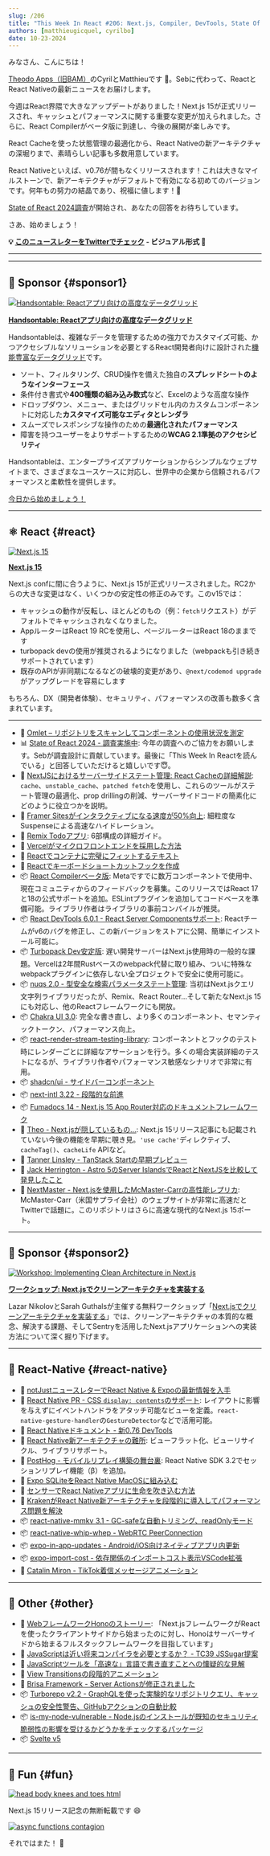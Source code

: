 ```yaml
---
slug: /206
title: "This Week In React #206: Next.js, Compiler, DevTools, State Of React, nuqs, Chakra UI, Remix, shadcn/ui, Turbopack, Microfrontends, Fumadocs, NewArch, react-native-mmkv, whip-whep, Svelte, Hono..."
authors: [matthieugicquel, cyrilbo]
date: 10-23-2024
---
```


みなさん、こんにちは！

[Theodo Apps（旧BAM）](https://apps.theodo.com/en?utm_source=thisweekinreact)のCyrilとMatthieuです 👋。Sebに代わって、ReactとReact Nativeの最新ニュースをお届けします。

今週はReact界隈で大きなアップデートがありました！Next.js 15が正式リリースされ、キャッシュとパフォーマンスに関する重要な変更が加えられました。さらに、React Compilerがベータ版に到達し、今後の展開が楽しみです。

React Cacheを使った状態管理の最適化から、React Nativeの新アーキテクチャの深堀りまで、素晴らしい記事も多数用意しています。

React Nativeといえば、v0.76が間もなくリリースされます！これは大きなマイルストーンで、新アーキテクチャがデフォルトで有効になる初めてのバージョンです。何年もの努力の結晶であり、祝福に値します！🥳️

[State of React 2024調査](https://survey.devographics.com/en-US/survey/state-of-react/2024?source=this_week_in_react)が開始され、あなたの回答をお待ちしています。

さあ、始めましょう！

<!-- truncate -->

**💡 [このニュースレターをTwitterでチェック](https://slo.im/thread) - ビジュアル形式 🎨**

***


<Support />

***

## 💸 Sponsor {#sponsor1}

[![Handsontable: Reactアプリ向けの高度なデータグリッド](/emails/issues/206/handsontable.jpg)](https://handsontable.com/docs/react-data-grid/?utm_source=thisweekinreact\&utm_medium=newsletter\&utm_campaign=twirsep11)

**[Handsontable: Reactアプリ向けの高度なデータグリッド](https://handsontable.com/docs/react-data-grid/?utm_source=thisweekinreact\&utm_medium=newsletter\&utm_campaign=twirsep11)**

Handsontableは、複雑なデータを管理するための強力でカスタマイズ可能、かつアクセシブルなソリューションを必要とするReact開発者向けに設計された[機能豊富なデータグリッド](https://handsontable.com/demo?utm_source=thisweekinreact\&utm_medium=newsletter\&utm_campaign=twirsep11)です。

* ソート、フィルタリング、CRUD操作を備えた独自の**スプレッドシートのようなインターフェース**
* 条件付き書式や**400種類の組み込み数式**など、Excelのような高度な操作
* ドロップダウン、メニュー、またはグリッドセル内のカスタムコンポーネントに対応した**カスタマイズ可能なエディタとレンダラ**
* スムーズでレスポンシブな操作のための**最適化されたパフォーマンス**
* 障害を持つユーザーをよりサポートするための**WCAG 2.1準拠のアクセシビリティ**

Handsontableは、エンタープライズアプリケーションからシンプルなウェブサイトまで、さまざまなユースケースに対応し、世界中の企業から信頼されるパフォーマンスと柔軟性を提供します。

[今日から始めましょう！](https://handsontable.com/docs/react-data-grid/?utm_source=thisweekinreact\&utm_medium=newsletter\&utm_campaign=twirsep11)

***

## ⚛️ React {#react}

[![Next.js 15](/emails/issues/206/nextjs-15.png)](https://nextjs.org/blog/next-15)

[**Next.js 15**](https://nextjs.org/blog/next-15)

Next.js confに間に合うように、Next.js 15が正式リリースされました。RC2からの大きな変更はなく、いくつかの安定性の修正のみです。このv15では：

* キャッシュの動作が反転し、ほとんどのもの（例：`fetch`リクエスト）がデフォルトでキャッシュされなくなりました。
* AppルーターはReact 19 RCを使用し、ページルーターはReact 18のままです
* turbopack devの使用が推奨されるようになりました（webpackも引き続きサポートされています）
* 既存のAPIが非同期になるなどの破壊的変更があり、`@next/codemod upgrade`がアップグレードを容易にします

もちろん、DX（開発者体験）、セキュリティ、パフォーマンスの改善も数多く含まれています。

***

* 💸 [Omlet – リポジトリをスキャンしてコンポーネントの使用状況を測定](https://omlet.dev/?utm_campaign=partner_this-week-in-react_newsletter-quick-link-oct-2024)
* 📊 [State of React 2024 - 調査実施中](https://survey.devographics.com/en-US/survey/state-of-react/2024?source=this_week_in_react): 今年の調査へのご協力をお願いします。Sebが調査設計に貢献しています。最後に「This Week In Reactを読んでいる」と回答していただけると嬉しいです😇。
* 📜 [NextJSにおけるサーバーサイドステート管理: React Cacheの詳細解説](https://www.yoseph.tech/posts/nextjs/server-side-state-management-in-nextjs-a-deep-dive-into-react-cache): `cache`、`unstable_cache`、`patched fetch`を使用し、これらのツールがステート管理の最適化、prop drillingの削減、サーバーサイドコードの簡素化にどのように役立つかを説明。
* 📜 [Framer Sitesがインタラクティブになる速度が50%向上](https://www.framer.com/blog/sites-interactive-faster/): 細粒度なSuspenseによる高速なハイドレーション。
* 📜 [Remix Todoアプリ](https://www.udohjeremiah.com/blog/remix-todo-app-part-1-building-the-app-layout-and-structure): 6部構成の詳細ガイド。
* 📜 [Vercelがマイクロフロントエンドを採用した方法](https://vercel.com/blog/how-vercel-adopted-microfrontends)
* 📜 [Reactでコンテナに完璧にフィットするテキスト](https://sentry.engineering/blog/perfectly-fitting-text-to-container-in-react)
* 📜 [Reactでキーボードショートカットフックを作成](https://www.taniarascia.com/keyboard-shortcut-hook-react/)
* 📦 [React Compilerベータ版](https://react.dev/blog/2024/10/21/react-compiler-beta-release): Metaですでに数万コンポーネントで使用中、現在コミュニティからのフィードバックを募集。このリリースではReact 17と18の公式サポートを追加。ESLintプラグインを追加してコードベースを準備可能。ライブラリ作者はライブラリの事前コンパイルが推奨。
* 📦 [React DevTools 6.0.1 - React Server Componentsサポート](https://github.com/facebook/react/blob/main/packages/react-devtools/CHANGELOG.md#601): Reactチームがv6のバグを修正し、この新バージョンをストアに公開、簡単にインストール可能に。
* 📦 [Turbopack Dev安定版](https://nextjs.org/blog/turbopack-for-development-stable): 遅い開発サーバーはNext.js使用時の一般的な課題。Vercelは2年間Rustベースのwebpack代替に取り組み、ついに特殊なwebpackプラグインに依存しない全プロジェクトで安全に使用可能に。
* 📦 [nuqs 2.0 - 型安全な検索パラメータステート管理](https://nuqs.47ng.com/blog/nuqs-2): 当初はNext.jsクエリ文字列ライブラリだったが、Remix、React Router...そして新たなNext.js 15にも対応し、他のReactフレームワークにも開放。
* 📦 [Chakra UI 3.0](https://www.chakra-ui.com/blog/00-announcing-v3): 完全な書き直し、より多くのコンポーネント、セマンティックトークン、パフォーマンス向上。
* 📦 [react-render-stream-testing-library](https://github.com/testing-library/react-render-stream-testing-library): コンポーネントとフックのテスト時にレンダーごとに詳細なアサーションを行う。多くの場合実装詳細のテストになるが、ライブラリ作者やパフォーマンス敏感なシナリオで非常に有用。
* 📦 [shadcn/ui - サイドバーコンポーネント](https://ui.shadcn.com/docs/components/sidebar)
* 📦 [next-intl 3.22 - 段階的な前進](https://next-intl-docs.vercel.app/blog/next-intl-3-22)
* 📦 [Fumadocs 14 - Next.js 15 App Router対応のドキュメントフレームワーク](https://fumadocs.vercel.app/blog/v14)
* 🎥 [Theo - Next.jsが隠しているもの...](https://www.youtube.com/watch?v=g4g2YUtjh9g): Next.js 15リリース記事にも記載されていない今後の機能を早期に覗き見。`'use cache'`ディレクティブ、`cacheTag()`、`cacheLife` APIなど。
* 🎥 [Tanner Linsley - TanStack Startの早期プレビュー](https://www.youtube.com/watch?v=AuHqwQsf64o)
* 🎥 [Jack Herrington - Astro 5のServer IslandsでReactとNextJSを比較して発見したこと](https://www.youtube.com/watch?v=rCkhCG7n8sA)
* 🔗 [NextMaster - Next.jsを使用したMcMaster-Carrの高性能レプリカ](https://github.com/ethanniser/NextMaster): McMaster-Carr（米国サプライ会社）のウェブサイトが非常に高速だとTwitterで話題に。このリポジトリはさらに高速な現代的なNext.js 15ポート。

<SubscribeFormEmbed placement="middle" />

***

## 💸 Sponsor {#sponsor2}

[![Workshop: Implementing Clean Architecture in Next.js](/emails/issues/206/sentry.jpg)](https://sentry.io/resources/clean-architecture-nextjs/?utm_source=thisweekinreact\&utm_medium=paid-community\&utm_campaign=debuggability-fy25q3-cleanarchworkshop\&utm_content=newsletter-lazar-rsvp)

**[ワークショップ: Next.jsでクリーンアーキテクチャを実装する](https://sentry.io/resources/clean-architecture-nextjs/?utm_source=thisweekinreact\&utm_medium=paid-community\&utm_campaign=debuggability-fy25q3-cleanarchworkshop\&utm_content=newsletter-lazar-rsvp)**

Lazar NikolovとSarah Guthalsが主催する無料ワークショップ「[Next.jsでクリーンアーキテクチャを実装する](https://sentry.io/resources/clean-architecture-nextjs/?utm_source=thisweekinreact\&utm_medium=paid-community\&utm_campaign=debuggability-fy25q3-cleanarchworkshop\&utm_content=newsletter-lazar-rsvp)」では、クリーンアーキテクチャの本質的な概念、解決する課題、そしてSentryを活用したNext.jsアプリケーションへの実装方法について深く掘り下げます。

***

## 📱 React-Native {#react-native}

* 💸 [notJustニュースレターでReact Native & Expoの最新情報を入手](https://www.notjust.dev/newsletter?utm_source=twir\&utm_medium=email\&utm_campaign=newsletter)
* 👀 [React Native PR - CSS `display: contents`のサポート](https://github.com/facebook/react-native/pull/46584): レイアウトに影響を与えずにイベントハンドラをアタッチ可能なビューを定義。`react-native-gesture-handler`の`GestureDetector`などで活用可能。
* 📖 [React Nativeドキュメント - 新0.76 DevTools](https://reactnative.dev/docs/next/react-native-devtools)
* 📜 [React Native新アーキテクチャの難所](https://blog.swmansion.com/react-natives-new-architecture-the-tricky-parts-1-2-bb0c16950f2d): ビューフラット化、ビューリサイクル、ライブラリサポート。
* 📜 [PostHog - モバイルリプレイ構築の舞台裏](https://posthog.com/blog/mobile-session-replay): React Native SDK 3.2でセッションリプレイ機能（β）を追加。
* 📜 [Expo SQLiteをReact Native MacOSに組み込む](https://coolsoftware.dev/blog/hacking-expo-sqlite-into-react-native-macos/)
* 📜 [センサーでReact Nativeアプリに生命を吹き込む方法](https://expo.dev/blog/how-to-bring-your-react-native-apps-to-life-using-sensors)
* 📜 [KrakenがReact Native新アーキテクチャを段階的に導入してパフォーマンス問題を解決](https://blog.kraken.com/product/engineering/how-kraken-fixed-performance-issues-via-incremental-adoption-of-the-react-native-new-architecture)
* 📦 [react-native-mmkv 3.1 - GC-safeな自動トリミング、readOnlyモード](https://github.com/mrousavy/react-native-mmkv/releases/tag/v3.1.0)
* 📦 [react-native-whip-whep - WebRTC PeerConnection](https://blog.swmansion.com/introducing-react-native-whip-whep-ac9e5588d4da?source=rss----e003bf129483---4)
* 📦 [expo-in-app-updates - Android/iOS向けネイティブアプリ内更新](https://github.com/SohelIslamImran/expo-in-app-updates)
* 📦 [expo-import-cost - 依存関係のインポートコスト表示VSCode拡張](https://github.com/SohelIslamImran/expo-import-cost)
* 🎥 [Catalin Miron - TikTok着信メッセージアニメーション](https://www.youtube.com/watch?v=dFUaYZ_AXcc)

***

## 🔀 Other {#other}

* 📜 [WebフレームワークHonoのストーリー](https://blog.cloudflare.com/the-story-of-web-framework-hono-from-the-creator-of-hono/): 「Next.jsフレームワークがReactを使ったクライアントサイドから始まったのに対し、Honoはサーバーサイドから始まるフルスタックフレームワークを目指しています」
* 📜 [JavaScriptは近い将来コンパイラを必要とするか？ - TC39 JSSugar提案](https://bleepbloop.studio/posts/new-tc39-proposal-does-javascript-require-a-compiler-soon)
* 📜 [JavaScriptツールを「高速な」言語で書き直すことへの懐疑的な見解](https://nolanlawson.com/2024/10/20/why-im-skeptical-of-rewriting-javascript-tools-in-faster-languages/)
* 📜 [View Transitionsの段階的アニメーション](https://frontendmasters.com/blog/view-transitions-staggering/)
* 📜 [Brisa Framework - Server Actionsが修正されました](https://brisa.build/blog/server-actions-have-been-fixed)
* 📦 [Turborepo v2.2 - GraphQLを使った実験的なリポジトリクエリ、キャッシュの安全性警告、GitHubアクションの自動比較](https://turbo.build/blog/turbo-2-2-0)
* 📦 [is-my-node-vulnerable - Node.jsのインストールが既知のセキュリティ脆弱性の影響を受けるかどうかをチェックするパッケージ](https://github.com/RafaelGSS/is-my-node-vulnerable)
* 📦 [Svelte v5](https://svelte.dev/blog/svelte-5-release-candidate)

***

## 🤭 Fun {#fun}

[![head body knees and toes html](/emails/issues/206/meme2.jpg)](https://x.com/mrousavy/status/1846497922675810533)

Next.js 15リリース記念の無断転載です 😄

[![async functions contagion](/emails/issues/206/meme.jpg)](https://x.com/sebastienlorber/status/1848743816162869640)

それではまた！ 👋